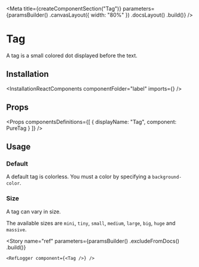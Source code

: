 
<Meta
    title={createComponentSection("Tag")}
    parameters={paramsBuilder()
        .canvasLayout({ width: "80%" })
        .docsLayout(<ReactComponentsLayout semanticPath="/elements/label" />)
        .build()}
/>

# Tag

A tag is a small colored dot displayed before the text.

## Installation

<InstallationReactComponents componentFolder="label" imports={<Imports />} />

## Props

<HocWarning componentName="Label" semanticPath="/elements/label" />

<Props
    componentsDefinitions={[
        { displayName: "Tag", component: PureTag }
    ]}
/>

## Usage

### Default

A default tag is colorless. You must a color by specifying a `background-color`.

<Preview>
    <Story name="default">
        <Tag className="bg-marine-500" />
    </Story>
</Preview>

### Size

A tag can vary in size.

The available sizes are `mini`, `tiny`, `small`, `medium`, `large`, `big`, `huge` and `massive`.

<Preview>
    <Story name="size">
        <div className="flex items-end items-space-between">
            <Tag size="mini" className="bg-marine-500" />
            <Tag size="tiny" className="bg-marine-500" />
            <Tag size="small" className="bg-marine-500" />
            <Tag size="medium" className="bg-marine-500" />
            <Tag size="large" className="bg-marine-500" />
            <Tag size="big" className="bg-marine-500" />
            <Tag size="huge" className="bg-marine-500" />
            <Tag size="massive" className="bg-marine-500" />
        </div>
    </Story>
</Preview>

<Story
    name="ref"
    parameters={paramsBuilder()
        .excludeFromDocs()
        .build()}
>
    <RefLogger component={<Tag />} />
</Story>


